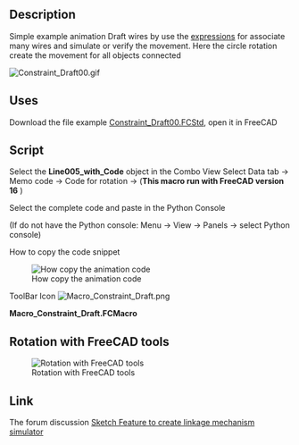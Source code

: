 <languages/>
<div lang="en" dir="ltr" class="mw-content-ltr">
{{Macro
|Name=Constraint Draft
|Icon=Macro_Constraint_Draft.png
|Description=Create simulation using the [[Expressions|expressions]] for link all objects (This macro run with FreeCAD version 16 ).
|Author=Mario52
|Version=1.0
|Date=2017-04-19
|FCVersion=0.16
|Download=The file example [https://forum.freecad.org/download/file.php?id=36559 Constraint_Draft00.FCStd]<br />[https://wiki.freecad.org/images/d/d8/Macro_Constraint_Draft.png ToolBar Icon]
}}
</div>

<div lang="en" dir="ltr" class="mw-content-ltr">
==Description==
</div>

<div lang="en" dir="ltr" class="mw-content-ltr">
Simple example animation Draft wires by use the [[Expressions|expressions]] for associate many wires and simulate or verify the movement. Here the circle rotation create the movement for all objects connected
</div>

<div lang="en" dir="ltr" class="mw-content-ltr">
[[File:Constraint Draft00.gif]]
{{Caption|Animation use the constraint expression}}
</div>

<div lang="en" dir="ltr" class="mw-content-ltr">
==Uses==
</div>

<div lang="en" dir="ltr" class="mw-content-ltr">
Download the file example [https://forum.freecad.org/download/file.php?id=36559 Constraint_Draft00.FCStd], open it in FreeCAD
</div>

<div lang="en" dir="ltr" class="mw-content-ltr">
==Script==
</div>

<div lang="en" dir="ltr" class="mw-content-ltr">
Select the '''Line005_with_Code''' object in the Combo View Select Data tab → Memo code → Code for rotation → {{KEY| ... }}  ('''This macro run with FreeCAD version 16''' )
</div>

<div lang="en" dir="ltr" class="mw-content-ltr">
Select the complete code and paste in the Python Console
</div> 

<div lang="en" dir="ltr" class="mw-content-ltr">
(If do not have the Python console: Menu → View → Panels → select Python console)
</div>

<div lang="en" dir="ltr" class="mw-content-ltr">
How to copy the code snippet
</div>

<div lang="en" dir="ltr" class="mw-content-ltr">
[[File:Constraint_Draft_Code01.gif|How copy the animation code]]
</div>

ToolBar Icon [[Image:Macro_Constraint_Draft.png]]

'''Macro_Constraint_Draft.FCMacro'''

{{MacroCode|code=

# Copy and pate this snippet in the FreeCAD console Python 
# mario52 19/04/2017

import FreeCADGui
import FreeCAD

#FreeCAD.Console.PrintMessage(str(FreeCAD.Version()) + "\n")
if int(FreeCAD.Version()[1]) == 16:    # Version de FreeCAD
    try:
        for i in range(0,360,5):
            App.getDocument("Constraint_Draft00").Circle.Placement=App.Placement(App.Vector(0,0,0), App.Rotation(i,0,0), App.Vector(0,0,0))
            FreeCADGui.updateGui()
            FreeCAD.ActiveDocument.recompute()
    except Exception:
        FreeCAD.Console.PrintMessage("You must download the Constraint_Draft00.FCStd file for run this macro" + "\n")
        import webbrowser 
        webbrowser.open("https://forum.freecad.org/download/file.php?id=36559")

else:
    FreeCAD.Console.PrintError("This macro run with the FreeCAD.Version 16 " + "\n")

}}


<div lang="en" dir="ltr" class="mw-content-ltr">
==Rotation with FreeCAD tools==
</div>

<div lang="en" dir="ltr" class="mw-content-ltr">
[[File:Constraint Draft01.gif|Rotation with FreeCAD tools]]
</div>

<div lang="en" dir="ltr" class="mw-content-ltr">
==Link==
</div>

<div lang="en" dir="ltr" class="mw-content-ltr">
The forum discussion [https://forum.freecad.org/viewtopic.php?f=22&t=21778&sid=28247565010ecdef0aa4f5c69e58f672 Sketch Feature to create linkage mechanism simulator]
</div>